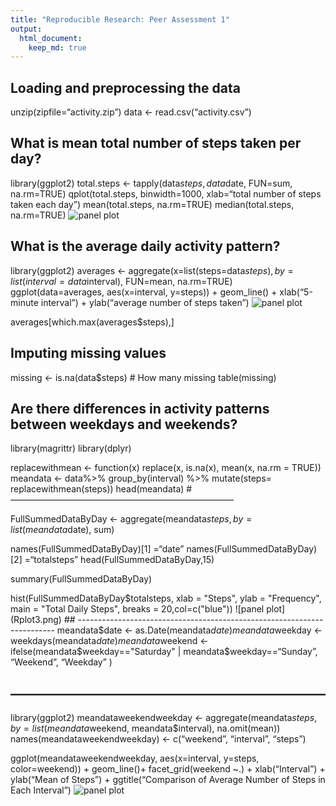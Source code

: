 ```yaml
---
title: "Reproducible Research: Peer Assessment 1"
output: 
  html_document:
    keep_md: true
---
```



## Loading and preprocessing the data

  unzip(zipfile="activity.zip")
  data <- read.csv("activity.csv")

## What is mean total number of steps taken per day?

library(ggplot2)
  total.steps <- tapply(data$steps, data$date, FUN=sum, na.rm=TRUE)
  qplot(total.steps, binwidth=1000, xlab="total number of steps taken each day")
  mean(total.steps, na.rm=TRUE)
  median(total.steps, na.rm=TRUE)
  ![panel plot](Rplot1.png)

## What is the average daily activity pattern?

library(ggplot2)
  averages <- aggregate(x=list(steps=data$steps), by=list(interval=data$interval),
                      FUN=mean, na.rm=TRUE)
  ggplot(data=averages, aes(x=interval, y=steps)) +
  geom_line() +
  xlab("5-minute interval") +
  ylab("average number of steps taken")
  ![panel plot](Rplot2.png)

  averages[which.max(averages$steps),]


## Imputing missing values

 missing <- is.na(data$steps)
# How many missing
  table(missing)

## Are there differences in activity patterns between weekdays and weekends?

library(magrittr)
  library(dplyr)

  replacewithmean <- function(x) replace(x, is.na(x), mean(x, na.rm = TRUE))
  meandata <- data%>% group_by(interval) %>% mutate(steps= replacewithmean(steps))
  head(meandata)
#-----------------------------------------------------------------------------

  FullSummedDataByDay <- aggregate(meandata$steps, by=list(meandata$date), sum)

  names(FullSummedDataByDay)[1] ="date"
  names(FullSummedDataByDay)[2] ="totalsteps"
  head(FullSummedDataByDay,15)

  summary(FullSummedDataByDay)

  hist(FullSummedDataByDay$totalsteps, xlab = "Steps", ylab = "Frequency", main = "Total Daily Steps", breaks = 20,col=c("blue"))
![panel plot](Rplot3.png)
## ------------------------------------------------------------------------
  meandata$date <- as.Date(meandata$date)
  meandata$weekday <- weekdays(meandata$date)
  meandata$weekend <- ifelse(meandata$weekday=="Saturday" | meandata$weekday=="Sunday", "Weekend", "Weekday" )

## ------------------------------------------------------------------------
  library(ggplot2)
  meandataweekendweekday <- aggregate(meandata$steps , by= list(meandata$weekend, meandata$interval), na.omit(mean))
  names(meandataweekendweekday) <- c("weekend", "interval", "steps")
  
  ggplot(meandataweekendweekday, aes(x=interval, y=steps, color=weekend)) + geom_line()+
    facet_grid(weekend ~.) + xlab("Interval") + ylab("Mean of Steps") +
    ggtitle("Comparison of Average Number of Steps in Each Interval")
    ![panel plot](Rplot4.png)
